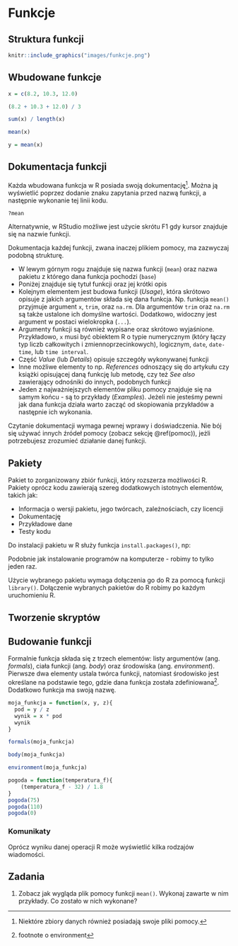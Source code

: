 # Funkcje {#funkcje}

<!-- intro (co to) -->

## Struktura funkcji

```r
knitr::include_graphics("images/funkcje.png")
```

## Wbudowane funkcje

```r
x = c(8.2, 10.3, 12.0)
```

```r
(8.2 + 10.3 + 12.0) / 3
```

```r
sum(x) / length(x)
```

```r
mean(x)
```

```r
y = mean(x)
```

## Dokumentacja funkcji

Każda wbudowana funkcja w R posiada swoją dokumentację^[Niektóre zbiory danych również posiadają swoje pliki pomocy.].
Można ją wyświetlić poprzez dodanie znaku zapytania przed nazwą funkcji, a następnie wykonanie tej linii kodu.

```r
?mean
```

Alternatywnie, w RStudio możliwe jest użycie skrótu F1 gdy kursor znajduje się na nazwie funkcji.

Dokumentacja każdej funkcji, zwana inaczej plikiem pomocy, ma zazwyczaj podobną strukturę.

- W lewym górnym rogu znajduje się nazwa funkcji (`mean`) oraz nazwa pakietu z którego dana funkcja pochodzi (`base`)
- Poniżej znajduje się tytuł funkcji oraz jej krótki opis
- Kolejnym elementem jest budowa funkcji (*Usage*), która skrótowo opisuje z jakich argumentów składa się dana funkcja.
Np. funkcja `mean()` przyjmuje argument `x`, `trim`, oraz `na.rm`. 
Dla argumentów `trim` oraz `na.rm` są także ustalone ich domyślne wartości.
Dodatkowo, widoczny jest argument w postaci wielokropka (`...`). 
<!--!?-->
- Argumenty funkcji są również wypisane oraz skrótowo wyjaśnione. 
Przykładowo, `x` musi być obiektem R o typie numerycznym (który łączy typ liczb całkowitych i zmiennoprzecinkowych<!--ref-->), logicznym, `date`, `date-time`, lub `time interval`.
- Część *Value* (lub *Details*) opisuje szczegóły wykonywanej funkcji
- Inne możliwe elementy to np. *References* odnoszący się do artykułu czy książki opisującej daną funkcję lub metodę, czy też *See also* zawierający odnośniki do innych, podobnych funkcji
- Jeden z najważniejszych elementów pliku pomocy znajduje się na samym końcu - są to przykłady (*Examples*).
Jeżeli nie jesteśmy pewni jak dana funkcja działa warto zacząć od skopiowania przykładów a następnie ich wykonania.

Czytanie dokumentacji wymaga pewnej wprawy i doświadczenia. 
Nie bój się używać innych źródeł pomocy (zobacz sekcję \@ref(pomoc)), jeżli potrzebujesz zrozumieć działanie danej funkcji.

## Pakiety

Pakiet to zorganizowany zbiór funkcji, który rozszerza możliwości R.
<!-- przykłady -->
Pakiety oprócz kodu zawierają szereg dodatkowych istotnych elementów, takich jak:

- Informacja o wersji pakietu, jego twórcach, zależnościach, czy licencji
- Dokumentację
- Przykładowe dane
- Testy kodu

Do instalacji pakietu w R służy funkcja `install.packages()`, np:

Podobnie jak instalowanie programów na komputerze - robimy to tylko jeden raz.

Użycie wybranego pakietu wymaga dołączenia go do R za pomocą funkcji `library()`.
Dołączenie wybranych pakietów do R robimy po każdym uruchomieniu R.
<!-- Oficjalne repo -->
<!-- info o github + przykład -->

<!-- block - inaczej biblioteki, moduły, etc -->

## Tworzenie skryptów

## Budowanie funkcji

Formalnie funkcja składa się z trzech elementów: listy argumentów (ang. *formals*), ciała funkcji (ang. *body*) oraz środowiska (ang. *environment*).
Pierwsze dwa elementy ustala twórca funkcji, natomiast środowisko jest określane na podstawie tego, gdzie dana funkcja została zdefiniowana^[footnote o environment]<!--https://rstudio-education.github.io/hopr/environments.html-->.
Dodatkowo funkcja ma swoją nazwę.

```r
moja_funkcja = function(x, y, z){
  pod = y / z
  wynik = x * pod
  wynik
}
```

<!-- wynik vs return(wynik) -->

```r
formals(moja_funkcja)
```

```r
body(moja_funkcja)
```

```r
environment(moja_funkcja)
```

<!-- F - 32 / 1.8000 -->

```r
pogoda = function(temperatura_f){
    (temperatura_f - 32) / 1.8
}
pogoda(75)
pogoda(110)
pogoda(0)
```

<!-- scripts vs functions? -->
<!-- when to write a function? -->
<!-- more than two repetition -->

### Komunikaty

Oprócz wyniku danej operacji R może wyświetlić kilka rodzajów wiadomości.
<!-- with examples-->
<!-- - błędy/ostrzeżenia -->
<!-- rodzaje błędów - http://jarekj.home.amu.edu.pl/wp-content/uploads/2018/10/006_wyjatki.html -->
<!-- - komentarze -->
<!-- - czytelność kodu/ styl -->
<!-- wersje R -->

## Zadania

1. Zobacz jak wygląda plik pomocy funkcji `mean()`.
Wykonaj zawarte w nim przykłady.
Co zostało w nich wykonane?
<!-- zadania w stylu - skąd error? -->
